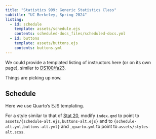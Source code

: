 ```yaml
---
title: "Statistics 999: Generic Statistics Class"
subtitle: "UC Berkeley, Spring 2024"
listing:
  - id: schedule
    template: assets/schedule.ejs
    contents: scheduled-docs_files/scheduled-docs.yml
  - id: buttons
    template: assets/buttons.ejs
    contents: buttons.yml
---
```


::: {#buttons}
:::

We could provide a templated listing of instructors here (or on its own page), similar to [DS100/fa23](https://github.com/DS-100/fa23).

::: {.callout-note title="Welcome to Week 1 of Stat 999"}
:::

::: {.callout-note title="Welcome to Week 2"}
Things are picking up now.
:::


## Schedule

Here we use Quarto's EJS templating.

For a style similar to that of [Stat 20](https://stat20.org), modify `index.qmd` to point to `assets/{schedule-alt.ejs,buttons-alt.ejs}` and to `{schedule-alt.yml,buttons-alt.yml}` and `_quarto.yml` to point to `assets/styles-alt.scss`.

::: {#schedule}
:::

